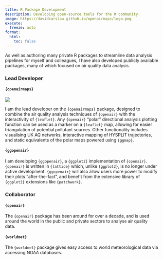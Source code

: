 ```yaml
---
title: R Package Development
description: Developing open-source tools for the R community.
image: https://davidcarslaw.github.io/openairmaps/logo.png
execute: 
  freeze: auto
format:
  html:
    toc: false
---
```


As well as authoring many private R packages to streamline data analysis pipelines for myself and colleagues, I have also developed publicly available packages, many of which focused on air quality data analysis.

### Lead Developer

#### `{openairmaps}`

:::{.column-margin}
![](https://davidcarslaw.github.io/openairmaps/logo.png)
:::

I am the lead developer on the `{openairmaps}` package, designed to combine the air quality analysis techniques of `{openair}` with the interactivity of `{leaflet}`. Any `{openair}` "polar" directional analysis plotting function can be used as a marker on a `{leaflet}` map, allowing for easier triangulation of potential pollutant sources. Other functionality includes visualising UK AQ networks, interactive mapping of HYSPLIT trajectories, and static equivalents of the polar maps powered using `{ggmap}`.

#### `{ggopenair}`

:::{.column-margin}
:::

I am developing `{ggopenair}`, a `{ggplot2}` implementation of `{openair}`. `{openair}` is written in `{lattice}` which, unlike `{ggplot2}`, is no longer under active development. `{ggopenair}` will also allow users more power to modify their plots "after-the-fact", and benefit from the extensive library of `{ggplot2}` extensions like `{patchwork}`.

### Collaborator

#### `{openair}`

The `{openair}` package has been around for over a decade, and is used around the world in the public and private sectors to analyse air quality data.

#### `{worldmet}`

The `{worldmet}` package gives easy access to world meteorological data via accessing NOAA databases.
